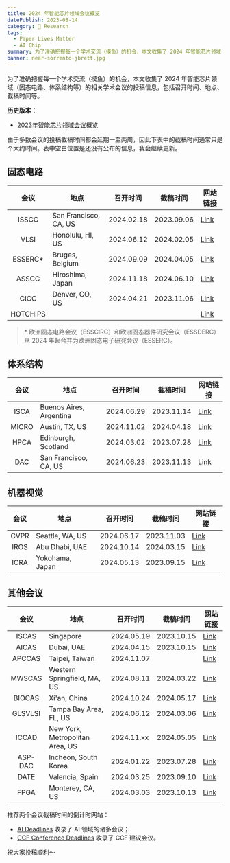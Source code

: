 ```yaml
---
title: 2024 年智能芯片领域会议概览
datePublish: 2023-08-14
category: 🌈 Research
tags:
  - Paper Lives Matter
  - AI Chip
summary: 为了准确把握每一个学术交流（摸鱼）的机会，本文收集了 2024 年智能芯片领域（固态电路、体系结构等）的相关学术会议的投稿信息，包括召开时间、地点、截稿时间等。
banner: near-sorrento-jbrett.jpg
---
```


为了准确把握每一个学术交流（摸鱼）的机会，本文收集了 2024 年智能芯片领域（固态电路、体系结构等）的相关学术会议的投稿信息，包括召开时间、地点、截稿时间等。

**历史版本**：
- [2023年智能芯片领域会议概览](/post/asic-conf-ddl-2023)

由于多数会议的投稿截稿时间都会延期一至两周，因此下表中的截稿时间通常只是个大约时间。表中空白位置是还没有公布的信息，我会继续更新。

## 固态电路

| 会议        | 地点 | 召开时间 | 截稿时间 | 网站链接 |
|:-----------:|------|----------|----------|----------|
| ISSCC    | San Francisco, CA, US | 2024.02.18 | 2023.09.06 | [Link](https://www.isscc.org) |
| VLSI     | Honolulu, HI, US      | 2024.06.12 | 2024.02.05 | [Link](https://www.vlsisymposium.org) |
| ESSERC*  | Bruges, Belgium       | 2024.09.09 | 2024.04.05 | [Link](https://www.esserc2024.org) |
| ASSCC    | Hiroshima, Japan      | 2024.11.18 | 2024.06.10 | [Link](https://a-sscc2024.org) |
| CICC     | Denver, CO, US        | 2024.04.21 | 2023.11.06 | [Link](https://www.ieee-cicc.org) |
| HOTCHIPS |  |  |  | [Link](https://hotchips.org) |

> \* 欧洲固态电路会议（ESSCIRC）和欧洲固态器件研究会议（ESSDERC）从 2024 年起合并为欧洲固态电子研究会议（ESSERC）。

## 体系结构

| 会议     | 地点 | 召开时间 | 截稿时间 | 网站链接 |
|:--------:|------|----------|----------|----------|
| ISCA     | Buenos Aires, Argentina | 2024.06.29 | 2023.11.14 | [Link](https://iscaconf.org/isca2024) |
| MICRO    | Austin, TX, US          | 2024.11.02 | 2024.04.18 | [Link](https://microarch.org/micro57) |
| HPCA     | Edinburgh, Scotland     | 2024.03.02 | 2023.07.28 | [Link](https://hpca-conf.org/2024) |
| DAC      | San Francisco, CA, US   | 2024.06.23 | 2023.11.13 | [Link](https://www.dac.com) |

## 机器视觉

| 会议     | 地点 | 召开时间 | 截稿时间 | 网站链接 |
|:--------:|------|----------|----------|----------|
| CVPR    | Seattle, WA, US | 2024.06.17 | 2023.11.03 | [Link](https://cvpr2023.thecvf.com/Conferences/2024) |
| IROS    | Abu Dhabi, UAE  | 2024.10.14 | 2024.03.15 | [Link](https://iros2024-abudhabi.org/) |
| ICRA    | Yokohama, Japan | 2024.05.13 | 2023.09.15 | [Link](https://2024.ieee-icra.org) |

## 其他会议

| 会议       | 地点 | 召开时间 | 截稿时间 | 网站链接 |
|:----------:|------|----------|----------|----------|
| ISCAS      | Singapore              | 2024.05.19 | 2023.10.15 | [Link](https://2024.ieee-iscas.org) |
| AICAS      | Dubai, UAE             | 2024.04.15 | 2023.10.15 | [Link](http://www.aicas2024.org) |
| APCCAS     | Taipei, Taiwan         | 2024.11.07 |  | [Link](https://ieee-cas.org/event/conference/2024-ieee-asia-pacific-conference-circuits-and-systems) |
| MWSCAS     | Western Springfield, MA, US | 2024.08.11 | 2024.03.22 | [Link](https://www.mwscas2024.org) |
| BIOCAS     | Xi'an, China           | 2024.10.24 | 2024.05.17 | [Link](http://2024.ieee-biocas.org) |
| GLSVLSI    | Tampa Bay Area, FL, US | 2024.06.12 | 2024.03.06 | [Link](https://www.glsvlsi.org) |
| ICCAD      | New York, Metropolitan Area, US | 2024.11.xx | 2024.05.05 | [Link](https://iccad.com) |
| ASP-DAC    | Incheon, South Korea   | 2024.01.22 | 2023.07.28 | [Link](https://www.aspdac.com) |
| DATE       | Valencia, Spain        | 2024.03.25 | 2023.09.10 | [Link](https://www.date-conference.com) |
| FPGA       | Monterey, CA, US       | 2024.03.03 | 2023.10.13 | [Link](https://www.isfpga.org) |

推荐两个会议截稿时间的倒计时网站：
- [AI Deadlines](https://aideadlin.es) 收录了 AI 领域的诸多会议；
- [CCF Conference Deadlines](https://ccfddl.top/) 收录了 CCF 建议会议。

祝大家投稿顺利～
